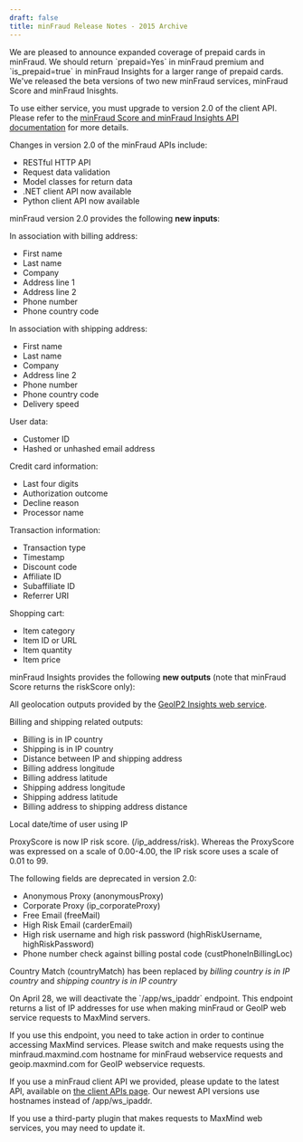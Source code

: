 ```yaml
---
draft: false
title: minFraud Release Notes - 2015 Archive
---
```


<ReleaseNote date="2015-11-30" title="Expanded coverage of prepaid cards">
We are pleased to announce expanded coverage of prepaid cards in minFraud. We
should return `prepaid=Yes` in minFraud premium and `is_prepaid=true` in minFraud
Insights for a larger range of prepaid cards.
</ReleaseNote>

<ReleaseNote date="2015-06-29" title="New beta versions of minFraud Score and minFraud Insights">
We've released the beta versions of two new minFraud services, minFraud Score
and minFraud Inisghts.

To use either service, you must upgrade to version 2.0 of the client API.
Please refer to the [minFraud Score and minFraud Insights API
documentation](/minfraud/api-documentation) for more details.

Changes in version 2.0 of the minFraud APIs include:

- RESTful HTTP API
- Request data validation
- Model classes for return data
- .NET client API now available
- Python client API now available

minFraud version 2.0 provides the following **new inputs**:

In association with billing address:

- First name
- Last name
- Company
- Address line 1
- Address line 2
- Phone number
- Phone country code

In association with shipping address:

- First name
- Last name
- Company
- Address line 2
- Phone number
- Phone country code
- Delivery speed

User data:

- Customer ID
- Hashed or unhashed email address

Credit card information:

- Last four digits
- Authorization outcome
- Decline reason
- Processor name

Transaction information:

- Transaction type
- Timestamp
- Discount code
- Affiliate ID
- Subaffiliate ID
- Referrer URI

Shopping cart:

- Item category
- Item ID or URL
- Item quantity
- Item price

minFraud Insights provides the following **new outputs** (note that minFraud
Score returns the riskScore only):

All geolocation outputs provided by the [GeoIP2 Insights web service](https://www.maxmind.com/en/geoip2-precision-insights).

Billing and shipping related outputs:

- Billing is in IP country
- Shipping is in IP country
- Distance between IP and shipping address
- Billing address longitude
- Billing address latitude
- Shipping address longitude
- Shipping address latitude
- Billing address to shipping address distance

Local date/time of user using IP

ProxyScore is now IP risk score. (/ip_address/risk). Whereas the ProxyScore
was expressed on a scale of 0.00-4.00, the IP risk score uses a scale of 0.01
to 99.

The following fields are deprecated in version 2.0:

- Anonymous Proxy (anonymousProxy)
- Corporate Proxy (ip_corporateProxy)
- Free Email (freeMail)
- High Risk Email (carderEmail)
- High risk username and high risk password (highRiskUsername,
highRiskPassword)
- Phone number check against billing postal code (custPhoneInBillingLoc)

Country Match (countryMatch) has been replaced by _billing country is in IP
country_ and _shipping country is in IP country_
</ReleaseNote>

<ReleaseNote date="2015-03-27" title="Discontinuing /app/ws_ipaddr">
On April 28, we will deactivate the `/app/ws_ipaddr` endpoint. This endpoint
returns a list of IP addresses for use when making minFraud or GeoIP web
service requests to MaxMind servers.

If you use this endpoint, you need to take action in order to continue
accessing MaxMind services. Please switch and make requests using the
minfraud.maxmind.com hostname for minFraud webservice requests and
geoip.maxmind.com for GeoIP webservice requests.

If you use a minFraud client API we provided, please update to the latest API,
available on [the client APIs
page](/minfraud/evaluate-a-transaction#links-to-maxmind-client-apis). Our
newest API versions use hostnames instead of /app/ws_ipaddr.

If you use a third-party plugin that makes requests to MaxMind web services,
you may need to update it.
</ReleaseNote>

